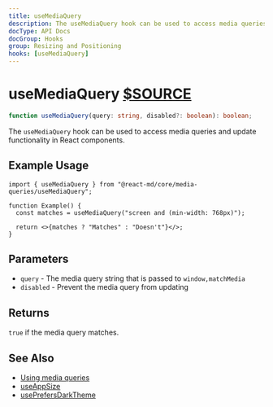 ```yaml
---
title: useMediaQuery
description: The useMediaQuery hook can be used to access media queries and update functionality in React components.
docType: API Docs
docGroup: Hooks
group: Resizing and Positioning
hooks: [useMediaQuery]
---
```


# useMediaQuery [$SOURCE](packages/core/src/media-queries/useMediaQuery.ts)

```ts disableTransform
function useMediaQuery(query: string, disabled?: boolean): boolean;
```

The `useMediaQuery` hook can be used to access media queries and update
functionality in React components.

## Example Usage

```tsx
import { useMediaQuery } from "@react-md/core/media-queries/useMediaQuery";

function Example() {
  const matches = useMediaQuery("screen and (min-width: 768px)");

  return <>{matches ? "Matches" : "Doesn't"}</>;
}
```

## Parameters

- `query` - The media query string that is passed to `window,matchMedia`
- `disabled` - Prevent the media query from updating

## Returns

`true` if the media query matches.

## See Also

- [Using media queries](https://developer.mozilla.org/en-US/docs/Web/CSS/CSS_media_queries/Using_media_queries)
- [useAppSize](./use-app-size)
- [usePrefersDarkTheme](./use-prefers-dark-theme)
